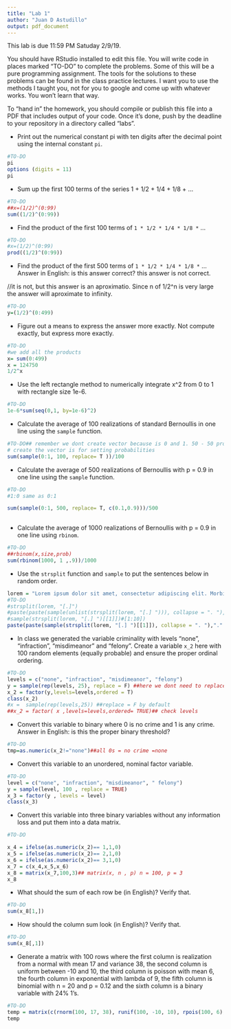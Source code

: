 ---
title: "Lab 1"
author: "Juan D Astudillo"
output: pdf_document
---

This lab is due 11:59 PM Satuday 2/9/19. 

You should have RStudio installed to edit this file. You will write code in places marked "TO-DO" to complete the problems. Some of this will be a pure programming assignment. The tools for the solutions to these problems can be found in the class practice lectures. I want you to use the methods I taught you, not for you to google and come up with whatever works. You won't learn that way.

To "hand in" the homework, you should compile or publish this file into a PDF that includes output of your code. Once it's done, push by the deadline to your repository in a directory called "labs".

* Print out the numerical constant pi with ten digits after the decimal point using the internal constant `pi`.

```{r}
#TO-DO
pi
options (digits = 11)
pi
```

* Sum up the first 100 terms of the series 1 + 1/2 + 1/4 + 1/8 + ...

```{r}
#TO-DO
##x=(1/2)^(0:99)
sum((1/2)^(0:99))

```

* Find the product of the first 100 terms of `1 * 1/2 * 1/4 * 1/8 *` ...

```{r}
#TO-DO
#x=(1/2)^(0:99)
prod((1/2)^(0:99))
```


* Find the product of the first 500 terms of `1 * 1/2 * 1/4 * 1/8 *` ... Answer in English: is this answer correct? 
this answer is not correct.

//it is not, but this answer is an aproximatio. Since n of 1/2^n is very large the answer will aproximate
to infinity.
```{r}
#TO-DO
y=(1/2)^(0:499)

``` 
 
* Figure out a means to express the answer more exactly. Not compute exactly, but express more exactly.

```{r}
#TO-DO
#we add all the products 
x= sum(0:499)
x = 124750
1/2^x

```


* Use the left rectangle method to numerically integrate x^2 from 0 to 1 with rectangle size 1e-6.

```{r}
#TO-DO
1e-6*sum(seq(0,1, by=1e-6)^2)
```


* Calculate the average of 100 realizations of standard Bernoullis in one line using the `sample` function.

```{r}
#TO-DO## remember we dont create vector because is 0 and 1. 50 - 50 probability wHich is standard bernoulli.
# create the vector is for setting probabilities
sum(sample(0:1, 100, replace= T ))/100

```


* Calculate the average of 500 realizations of Bernoullis with p = 0.9 in one line using the `sample` function.

```{r}
#TO-DO
#1:0 same as 0:1

sum(sample(0:1, 500, replace= T, c(0.1,0.9)))/500
    
```


* Calculate the average of 1000 realizations of Bernoullis with p = 0.9 in one line using `rbinom`.

```{r}
#TO-DO
##rbinom(x,size,prob)
sum(rbinom(1000, 1 ,.9))/1000

```

* Use the `strsplit` function and `sample` to put the sentences below in random order.

```{r}
lorem = "Lorem ipsum dolor sit amet, consectetur adipiscing elit. Morbi posuere varius volutpat. Morbi faucibus ligula id massa ultricies viverra. Donec vehicula sagittis nisi non semper. Donec at tempor erat. Integer dapibus mi lectus, eu posuere arcu ultricies in. Cras suscipit id nibh lacinia elementum. Curabitur est augue, congue eget quam in, scelerisque semper magna. Aenean nulla ante, iaculis sed vehicula ac, finibus vel arcu. Mauris at sodales augue. "
#TO-DO
#strsplit(lorem, "[.]")
#paste(paste(sample(unlist(strsplit(lorem, "[.] "))), collapse = ". "),"." ,sep = "")
#sample(strsplit(lorem, "[.] ")[[1]])#[1:10])
paste(paste(sample(strsplit(lorem, "[.] ")[[1]]), collapse = ". "),"." ,sep = "")

```

* In class we generated the variable criminality with levels "none", "infraction", "misdimeanor" and "felony". Create a variable `x_2` here with 100 random elements (equally probable) and ensure the proper ordinal ordering.

```{r}
#TO-DO
levels = c("none", "infraction", "misdimeanor", "felony")
y = sample(rep(levels, 25), replace = F) ##here we dont need to replace
x_2 = factor(y,levels=levels,ordered = T)
class(x_2)
#x =  sample(rep(levels,25)) ##replace = F by default
##x_2 = factor( x ,levels=levels,ordered= TRUE)## check levels

```

* Convert this variable to binary where 0 is no crime and 1 is any crime. Answer in English: is this the proper binary threshold?

```{r}
#TO-DO
tmp=as.numeric(x_2!="none")##all 0s = no crime =none

```

* Convert this variable to an unordered, nominal factor variable.

```{r}
#TO-DO
level = c("none", "infraction", "misdimeanor", " felony")
y = sample(level, 100 , replace = TRUE)
x_3 = factor(y , levels = level)
class(x_3)

```

* Convert this variable into three binary variables without any information loss and put them into a data matrix.

```{r}
#TO-DO

x_4 = ifelse(as.numeric(x_2)== 1,1,0)
x_5 = ifelse(as.numeric(x_2)== 2,1,0)
x_6 = ifelse(as.numeric(x_2)== 3,1,0)
x_7 = c(x_4,x_5,x_6)
x_8 = matrix(x_7,100,3)## matrix(x, n , p) n = 100, p = 3
x_8

```

* What should the sum of each row be (in English)? Verify that. 


```{r}
#TO-DO
sum(x_8[1,])


```

* How should the column sum look (in English)? Verify that.


```{r}
#TO-DO
sum(x_8[,1])

```

* Generate a matrix with 100 rows where the first column is realization from a normal with mean 17 and variance 38, the second column is uniform between -10 and 10, the third column is poisson with mean 6, the fourth column in exponential with lambda of 9, the fifth column is binomial with n = 20 and p = 0.12 and the sixth column is a binary variable with 24% 1's.


```{r}
#TO-DO
temp = matrix(c(rnorm(100, 17, 38), runif(100, -10, 10), rpois(100, 6), rexp(100,9) , rbinom(100, 20, 0.12), sample(rep(c(0,1), c(76,24)))),100,6)
temp
```










